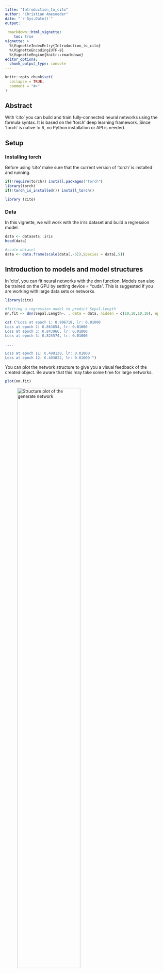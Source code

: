 ```yaml
---
title: "Introduction_to_cito"
author: "Christian Amesoeder"
date: "`r Sys.Date()`"
output:
  
 rmarkdown::html_vignette:
    toc: true
vignette: >
  %\VignetteIndexEntry{Introduction_to_cito}
  %\VignetteEncoding{UTF-8}
  %\VignetteEngine{knitr::rmarkdown}
editor_options: 
  chunk_output_type: console
---
```


```r
knitr::opts_chunk$set(
  collapse = TRUE,
  comment = "#>"
)
```

## Abstract
With 'cito'  you can build and train fully-connected neural networks using the formula syntax. It is based on the 'torch' deep learning framework. Since 'torch' is native to R, no Python installation or API is needed. 

## Setup 
### Installing torch 
Before using 'cito' make sure that the current version of 'torch' is installed and running. 
```r
if(!require(torch)) install.packages("torch")
library(torch)
if(!torch_is_installed()) install_torch()

library (cito)

``` 
### Data
In this vignette, we will work with the irirs dataset and build a regression model.  

```r
data <- datasets::iris
head(data)

#scale dataset 
data <- data.frame(scale(data[,-5]),Species = data[,5])
```

## Introduction to models and model structures 
In 'cito', you can fit neural networks with the dnn function. 
Models can also be trained on the GPU by setting device = "cuda". This is suggested if you are working with large data sets or networks. 
```r
library(cito)

#fitting a regression model to predict Sepal.Length
nn.fit <- dnn(Sepal.Length~. , data = data, hidden = c(10,10,10,10), epochs = 12, device = "cpu")


```
```r
cat ("Loss at epoch 1: 0.906718, lr: 0.01000 
Loss at epoch 2: 0.863654, lr: 0.01000 
Loss at epoch 3: 0.843066, lr: 0.01000 
Loss at epoch 4: 0.825574, lr: 0.01000 

....  

Loss at epoch 11: 0.408130, lr: 0.01000 
Loss at epoch 12: 0.403822, lr: 0.01000 ")
```

You can plot the network structure to give you a visual feedback of the created object. Be aware that this may take some time for large networks.  
```r
plot(nn.fit)
```
![Structure plot of the generate network](structure_nn.png){ width=70%}

### Adding activation functions
By default,  all layers are fitted with ReLU as activation function.
$$
relu(x) = max (0,x)
$$
You can also adjust the activation function of each layer individually to build exactly the network you want. In this case you have to provide a vector the same length as there are hidden layers. The activation function of the output layer  is chosen with the loss argument and does not have to be provided. 

```r
#selu as activation function for all layers: 
nn.fit <- dnn(Sepal.Length~., data = data, hidden = c(10,10,10,10), activation= "selu")
#layer specific activation functions: 
nn.fit <- dnn(Sepal.Length~., data = data, 
              hidden = c(10,10,10,10), activation= c("relu","selu","tanh","sigmoid"))
``` 



### Adding a validation set to the training process
In order to see where your model might start overfitting the addition of a validation set can be useful. With dnn() you can put validation = 0.x and  define a percentage that will not be used for training and only for validation after each epoch. During training, the loss plot will show you how the two losses behave. 

```r
#20% of data set is used as validation set
nn.fit <- dnn(Sepal.Length~., data = data, epochs = 32,
              loss= "mae", hidden = c(10,10,10,10), validation = 0.2)
```
```r
cat("Loss at epoch 1: training: 5.868, validation: 5.621, lr: 0.01000
Loss at epoch 2: training: 5.464, validation: 4.970, lr: 0.01000
Loss at epoch 3: training: 4.471, validation: 3.430, lr: 0.01000
Loss at epoch 4: training: 2.220, validation: 0.665, lr: 0.01000

... 


Loss at epoch 31: training: 0.267, validation: 0.277, lr: 0.01000
Loss at epoch 32: training: 0.265, validation: 0.275, lr: 0.01000")
```

![Training loss](trainingsloss.png){width=70%}

We can choose the model with minimal validation loss with the  nn.fit$use_model_epoch argument. 
```r
nn.fit$use_model_epoch <- which.min(nn.fit$losses$valid_l)
```

### Interpreting model output
The standard generic functions can be used to interpret the model: 


```r
#utilize model on new data 
predict(nn.fit,data[1:3,])
```
```r
cat("         [,1]
[1,] 5.046695
[2,] 4.694821
[3,] 4.788142
")


```

```r
#returns weights of neural network
coef(nn.fit)
```
```r
cat("[[1]] 
[[1]]$`0.weight` 
            [,1]        [,2]        [,3]        [,4]        [,5]        [,6] 
[1,]  0.21469544  0.17144544  0.06233330  0.05737647 -0.56643492  0.30539653 
[2,]  0.02309913  0.32601142 -0.04106455 -0.05251846  0.06156364 -0.16903549 
[3,]  0.02779424 -0.39305094  0.22446594 -0.11260942  0.40277928 -0.14661779 
[4,] -0.17715086 -0.34669805  0.41711944 -0.07970788  0.28087401 -0.32001352 
[5,]  0.10428729  0.46002910  0.12490098 -0.25849682 -0.49987957 -0.19863304 
[6,]  0.08653354  0.02208819 -0.18835779 -0.18991815 -0.19675359 -0.37495106 
[7,]  0.28858119  0.02029459 -0.40138969 -0.39148667 -0.29556298  0.17978610 
[8,]  0.34569272 -0.04052169  0.76198137  0.31320053 -0.06051779  0.34071702 
[9,]  0.34511277 -0.42506409 -0.50092584 -0.22993636  0.05683114  0.38136607 
[10,] -0.13597916  0.25648212 -0.08427665 -0.46611786  0.14236088  0.04671739 

... 
 
[[1]]$`8.bias` 
[1] 0.2862495 ")
```

With summary(), the feature Importance based on [Fisher, Rudin, and Dominici (2018)](https://arxiv.org/abs/1801.01489) gets calculated for all variables.
```r
# Calculate and return feature importance
summary(nn.fit)
```
```r
cat( "Deep Neural Network Model summary
Feature Importance:
     variable importance
1  Sepal.Width   3.373757
2 Petal.Length   3.090394
3  Petal.Width   2.992742
4      Species   3.278064")
```



## Training hyperparameters  
### Regularization 
#### Elastic net regularization
If elastic net is used, 'cito' will produce a sparse, generalized neural network. The L1/L2 loss can be  controlled with the arguments alpha and lambda.

$$
 loss = \lambda * [ (1 - \alpha) * |weights| + \alpha |weights|^2 ]
$$

If a single alpha value is provided each layer will get regularized the same. You can also regularize each layer individually by providing a vector of alpha values the same length as there are hidden layers + 1, the +1 comes from the input layer. With NA you can turn off generalization for specific layers.

```r
#elastic net penalty in all layers: 
nn.fit <- dnn(Species~., data = data, hidden = c(10,10,10,10), alpha = 0.5, lambda = 0.01)
#L1 generalization in the first layer no penalty on the other layers: 
nn.fit <- dnn(Species~., data = data, hidden = c(10,10,10,10), 
              alpha = c(0,NA,NA,NA,NA), lambda = 0.01)
``` 

#### Dropout Regularization 
Dropout also regularizes your network. During training in every epoch a defined percentage of nodes gets left out.


```r
#dropout of 35% on all layers: 
nn.fit <- dnn(Species~., data = data, hidden = c(10,10,10,10), dropout = 0.35)
#dropout of 35% only on last 2 layers: 
nn.fit <- dnn(Species~., data = data, 
              hidden = c(10,10,10,10), dropout = c(0, 0, 0.35, 0.35))
``` 

### Learning rate
### Learning rate scheduler
Learning rate scheduler allow you to start with a high learning rate and decrease it during the training process. 
You can choose between different types of schedulers. Namely, lambda, multiplicative, one_cycle and step.

The function config_lr_scheduler() helps you setup such a scheduler. See ?config_lr_scheduler() for more information

```r
# Step Learning rate scheduler that reduces learning rate every 16 steps by a factor of 0.5
scheduler <- config_lr_scheduler(type = "step",
                                 step_size = 16,
                                 0.5) 

nn.fit <- dnn(Sepal.Length~., data = data,lr = 0.01, lr_scheduler= scheduler)
```


### Optimizer 
Optimizer are responsible for fitting the neural network. The optimizer tries to minimize the loss function. As default the stochastic gradient descent is used. Custom  optimizers can be used  with config_optimizer().  
See ?config_optimizer() for more information.

```r

# adam optimizer with learning rate 0.002, betas to 0.95, 0.999 and eps to 1.5e-08
opt <- config_optimizer(
  type = "adam", 
  betas = c(0.95, 0.999), 
  eps = 1.5e-08)

nn.fit <- dnn(Species~., data = data, optimizer = opt, lr=0.002)
```

### Loss functions 
Loss function measure how good the network performs. 
Standard Loss functions  are implemented along with some probability distributions. 
```r
# Real Mean squared error
nn.fit <- dnn(Sepal.Length~. data = data, loss = "rmse") 

# normal distribution 
nn.fit <- dnn(Sepal.Length~. data = data, loss = stats::gaussian()) 
```


### Early Stopping 
Adding early stopping criteria helps you save time by stopping the training process early, if the validation loss of the current epoch is bigger than the validation loss n epochs early. The n can be defined by the early_stopping argument. It is required to set validation > 0. 
```r
# Stops training if validation loss at current epoch is bigger than that 15 epochs earlier  
nn.fit <- dnn(Sepal.Length~., data = data, epochs = 1000, 
              validation = 0.2, early_stopping = 15)
```


## Continue training process
You can continue the training process of an existing model with continue_training(). 

```r
# simple example, simply adding another 12 epochs to the training process   
nn.fit <- continue_training(nn.fit, epochs = 12)
```
It also allows you to change any training parameters, for example the learning rate. You can also define which epoch the training should continue from. You can analyze the training process with analyze_training() and pick an epoch from which on the training should be continued from. 

```r

# picking the model with the smalles validation loss 
# with changed parameters, in this case a smaller learning rate and a smaller batchsize
nn.fit <- continue_training(nn.fit, 
                            continue_from = which.min(nn.fit$losses$valid_l), 
                            epochs = 32, 
                            changed_params = list(lr = 0.001, batchsize = 16))
```





